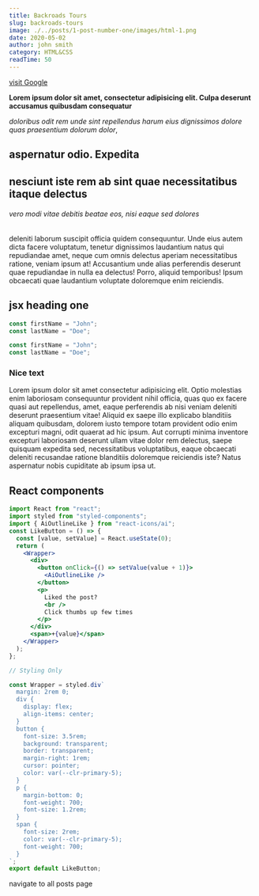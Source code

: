 ```yaml
---
title: Backroads Tours
slug: backroads-tours
image: ./../posts/1-post-number-one/images/html-1.png
date: 2020-05-02
author: john smith
category: HTML&CSS
readTime: 50
---
```



<section className="mdx-page">

[visit Google](https://www.google.com)

**Lorem ipsum dolor sit amet, consectetur adipisicing elit.
Culpa deserunt accusamus quibusdam consequatur**

_doloribus odit rem unde sint repellendus harum eius
dignissimos dolore quas praesentium dolorum dolor_,

# aspernatur odio. Expedita

## nesciunt iste rem ab sint quae necessitatibus itaque delectus

###### vero modi vitae debitis beatae eos, nisi eaque sed dolores

deleniti laborum suscipit officia quidem consequuntur.
Unde eius autem dicta facere voluptatum, tenetur dignissimos
laudantium natus qui repudiandae amet, neque cum omnis delectus
aperiam necessitatibus ratione, veniam ipsum at! Accusantium
unde alias perferendis deserunt quae repudiandae in nulla ea
delectus! Porro, aliquid temporibus! Ipsum obcaecati quae
laudantium voluptate doloremque enim reiciendis.

<h1 className="special">jsx heading one</h1>

```js
const firstName = "John";
const lastName = "Doe";
```

<div className="code">

```js
const firstName = "John";
const lastName = "Doe";
```

</div>

<div className="nice-text">

<h3>Nice text</h3>

<FiInfo className="nice-text-icon"></FiInfo>

Lorem ipsum dolor sit amet consectetur adipisicing elit. Optio molestias enim
laboriosam consequuntur provident nihil officia, quas quo ex facere quasi aut
repellendus, amet, eaque perferendis ab nisi veniam deleniti deserunt
praesentium vitae! Aliquid ex saepe illo explicabo blanditiis aliquam quibusdam,
dolorem iusto tempore totam provident odio enim excepturi magni, odit quaerat ad
hic ipsum. Aut corrupti minima inventore excepturi laboriosam deserunt ullam
vitae dolor rem delectus, saepe quisquam expedita sed, necessitatibus
voluptatibus, eaque obcaecati deleniti recusandae ratione blanditiis doloremque
reiciendis iste? Natus aspernatur nobis cupiditate ab ipsum ipsa ut.

</div>

<h2>React components</h2>

<Counter />

```jsx
import React from "react";
import styled from "styled-components";
import { AiOutlineLike } from "react-icons/ai";
const LikeButton = () => {
  const [value, setValue] = React.useState(0);
  return (
    <Wrapper>
      <div>
        <button onClick={() => setValue(value + 1)}>
          <AiOutlineLike />
        </button>
        <p>
          Liked the post?
          <br />
          Click thumbs up few times
        </p>
      </div>
      <span>+{value}</span>
    </Wrapper>
  );
};

// Styling Only

const Wrapper = styled.div`
  margin: 2rem 0;
  div {
    display: flex;
    align-items: center;
  }
  button {
    font-size: 3.5rem;
    background: transparent;
    border: transparent;
    margin-right: 1rem;
    cursor: pointer;
    color: var(--clr-primary-5);
  }
  p {
    margin-bottom: 0;
    font-weight: 700;
    font-size: 1.2rem;
  }
  span {
    font-size: 2rem;
    color: var(--clr-primary-5);
    font-weight: 700;
  }
`;
export default LikeButton;
```

<LikeButton />

<Link to="/posts" className="btn center-btn">
  navigate to all posts page
</Link>

</section>
